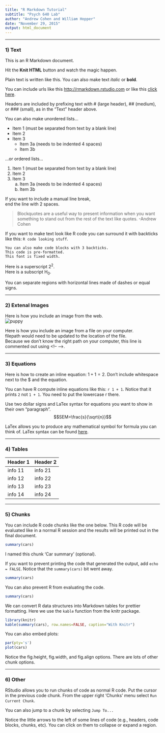 ```yaml
---
title: "R Markdown Tutorial"
subtitle: "Psych 640 Lab"
author: "Andrew Cohen and William Hopper"
date: "November 29, 2015"
output: html_document
---
```


--------------------------------

### 1) Text

This is an R Markdown document. 

Hit the **Knit HTML** button and watch the magic happen.

Plain text is written like this. You can also make text *italic* or **bold**.

You can include urls like this <http://rmarkdown.rstudio.com> or like this [click here](http://rmarkdown.rstudio.com).

Headers are included by prefixing text with # (large header), ## (medium), or ### (small), as in the "Text" header above.

You can also make unordered lists...

- Item 1 (must be separated from text by a blank line)
- Item 2
- Item 3
    - Item 3a (needs to be indented 4 spaces)
    - Item 3b

...or ordered lists...

1. Item 1 (must be separated from text by a blank line)
2. Item 2
3. Item 3
    a. Item 3a (needs to be indented 4 spaces)
    b. Item 3b

If you want to include a manual line break,   
end the line with 2 spaces.  

> Blockquotes are a useful way to present information when you want something to stand out from the rest of the text like quotes. -Andrew Cohen

If you want to make text look like R code you can surround it with backticks like this: `R code looking stuff`.

```
You can also make code blocks with 3 backticks.
This code is pre-formatted.
This font is fixed width.
```

Here is a superscript 2^2^.   
Here is a subscript H~0~.

You can separate regions with horizontal lines made of dashes or equal signs.

--------------------------------

### 2) Extenal Images

Here is how you include an image from the web.  
![puppy](http://greatinspire.com/wp-content/uploads/2012/11/Cute-puppy-photos-582.jpg)

Here is how you include an image from a file on your computer.  
<!-- ![kitten]('filepath/kitten.jpeg') -->
filepath would need to be updated to the location of the file.   
Because we don't know the right path on your computer, this line is commented out using \<!-- -->.

--------------------------------

### 3) Equations

Here is how to create an inline equation: $1 + 1 = 2$. Don't include whitespace next to the $ and the equation.

You can have R compute inline equations like this: `r 1 + 1`. Notice that it prints `2` not `1 + 1`. You need to put the lowercase r there.

Use two dollar signs and LaTex syntax for equations you want to show in their own "paragraph".
$$SEM=\frac{s}{\sqrt{n}}$$ 

LaTex allows you to produce any mathematical symbol for formula you can think of.
LaTex syntax can be found [here](ftp://ftp.ams.org/pub/tex/doc/amsmath/short-math-guide.pdf).

--------------------------------

### 4) Tables

Header 1 | Header 2 
---------|---------
info 11 | info 21
info 12 | info 22
info 13 | info 23
info 14 | info 24

--------------------------------

### 5) Chunks

You can include R code chunks like the one below. This R code will be evaluated like in a normal R session and the results will be printed out in the final document. 

```r
summary(cars)
```

I named this chunk 'Car summary' (optional).

If you want to prevent printing the code that generated the output, add `echo = FALSE`. Notice that the `summary(cars)` bit went away.

```r
summary(cars)
```

You can also prevent R from evaluating the code.

```r
summary(cars)
```

We can convert R data structures into Markdown tables for prettier formatting. 
Here we use the `kable` function from the knitr package.

```r
library(knitr)
kable(summary(cars), row.names=FALSE, caption="With Knitr")
```

You can also embed plots:

```r
par(pty='s')
plot(cars)
```

Notice the fig.height, fig.width, and fig.align options. There are lots of other chunk options.

--------------------------------

### 6) Other

RStudio allows you to run chunks of code as normal R code. Put the cursor in the previous code chunk. From the upper right 'Chunks' menu select `Run Current Chunk`.

You can also jump to a chunk by selecting `Jump To...`

Notice the little arrows to the left of some lines of code (e.g., headers, code blocks, chunks, etc). You can click on them to collapse or expand a region.
